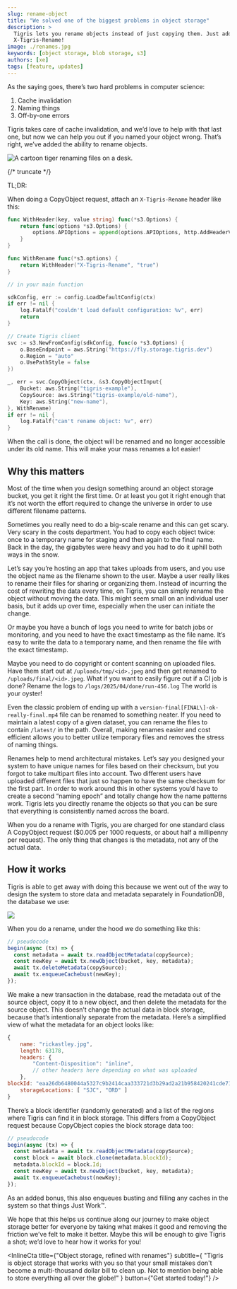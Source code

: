 ```yaml
---
slug: rename-object
title: "We solved one of the biggest problems in object storage"
description: >
  Tigris lets you rename objects instead of just copying them. Just add
  X-Tigris-Rename!
image: ./renames.jpg
keywords: [object storage, blob storage, s3]
authors: [xe]
tags: [feature, updates]
---
```



As the saying goes, there’s two hard problems in computer science:

1. Cache invalidation
2. Naming things
3. Off-by-one errors

Tigris takes care of cache invalidation, and we’d love to help with that last
one, but now we can help you out if you named your object wrong. That’s right,
we’ve added the ability to rename objects.

![A cartoon tiger renaming files on a desk.](./renames.jpg)

{/* truncate */}

TL;DR:

When doing a CopyObject request, attach an `X-Tigris-Rename` header like this:

<div style={{tabSize: "2"}}>

```go
func WithHeader(key, value string) func(*s3.Options) {
	return func(options *s3.Options) {
		options.APIOptions = append(options.APIOptions, http.AddHeaderValue(key, value))
	}
}

func WithRename func(*s3.options) {
	return WithHeader("X-Tigris-Rename", "true")
}

// in your main function

sdkConfig, err := config.LoadDefaultConfig(ctx)
if err != nil {
	log.Fatalf("couldn't load default configuration: %v", err)
	return
}

// Create Tigris client
svc := s3.NewFromConfig(sdkConfig, func(o *s3.Options) {
	o.BaseEndpoint = aws.String("https://fly.storage.tigris.dev")
	o.Region = "auto"
	o.UsePathStyle = false
})

_, err = svc.CopyObject(ctx, &s3.CopyObjectInput{
	Bucket: aws.String("tigris-example"),
	CopySource: aws.String("tigris-example/old-name"),
	Key: aws.String("new-name"),
}, WithRename)
if err != nil {
	log.Fatalf("can't rename object: %v", err)
}
```

</div>

When the call is done, the object will be renamed and no longer accessible under
its old name. This will make your mass renames a lot easier\!

## Why this matters

Most of the time when you design something around an object storage bucket, you
get it right the first time. Or at least you got it right enough that it’s not
worth the effort required to change the universe in order to use different
filename patterns.

Sometimes you really need to do a big-scale rename and this can get scary. Very
scary in the costs department. You had to copy each object twice: once to a
temporary name for staging and then again to the final name. Back in the day,
the gigabytes were heavy and you had to do it uphill both ways in the snow.

Let’s say you’re hosting an app that takes uploads from users, and you use the
object name as the filename shown to the user. Maybe a user really likes to
rename their files for sharing or organizing them. Instead of incurring the cost
of rewriting the data every time, on Tigris, you can simply rename the object
without moving the data. This might seem small on an individual user basis, but
it adds up over time, especially when the user can initiate the change.

Or maybe you have a bunch of logs you need to write for batch jobs or
monitoring, and you need to have the exact timestamp as the file name. It’s easy
to write the data to a temporary name, and then rename the file with the exact
timestamp.

Maybe you need to do copyright or content scanning on uploaded files. Have them
start out at `/uploads/tmp/<id>.jpeg` and then get renamed to
`/uploads/final/<id>.jpeg`. What if you want to easily figure out if a CI job is
done? Rename the logs to `/logs/2025/04/done/run-456.log` The world is your
oyster!

Even the classic problem of ending up with a
`version-final[FINAL\]-ok-really-final.mp4` file can be renamed to something
neater. If you need to maintain a latest copy of a given dataset, you can rename
the files to contain `/latest/` in the path. Overall, making renames easier and
cost efficient allows you to better utilize temporary files and removes the
stress of naming things.

Renames help to mend architectural mistakes. Let’s say you designed your system
to have unique names for files based on their checksum, but you forgot to take
multipart files into account. Two different users have uploaded different files
that just so happen to have the same checksum for the first part. In order to
work around this in other systems you’d have to create a second “naming epoch”
and totally change how the name patterns work. Tigris lets you directly rename
the objects so that you can be sure that everything is consistently named across
the board.

When you do a rename with Tigris, you are charged for one standard class A
CopyObject request ($0.005 per 1000 requests, or about half a millipenny per
request). The only thing that changes is the metadata, not any of the actual
data.

## How it works

Tigris is able to get away with doing this because we went out of the way to
design the system to store data and metadata separately in FoundationDB, the
database we use:

![](./metadata-data-separation.webp)

When you do a rename, under the hood we do something like this:

```js
// pseudocode
begin(async (tx) => {
  const metadata = await tx.readObjectMetadata(copySource);
  const newKey = await tx.newObject(bucket, key, metadata);
  await tx.deleteMetadata(copySource);
  await tx.enqueueCachebust(newKey);
});
```

We make a new transaction in the database, read the metadata out of the source
object, copy it to a new object, and then delete the metadata for the source
object. This doesn’t change the actual data in block storage, because that’s
intentionally separate from the metadata. Here’s a simplified view of what the
metadata for an object looks like:

```js
{
	name: "rickastley.jpg",
	length: 63178,
	headers: {
		"Content-Disposition": "inline",
		// other headers here depending on what was uploaded
	},
blockId: "eaa26db6480044a5327c9b2414caa333721d3b29ad2a21b958420241cde713f3",
	storageLocations: [ "SJC", "ORD" ]
}
```

There’s a block identifier (randomly generated) and a list of the regions where
Tigris can find it in block storage. This differs from a CopyObject request
because CopyObject copies the block storage data too:

```js
// pseudocode
begin(async (tx) => {
  const metadata = await tx.readObjectMetadata(copySource);
  const block = await block.clone(metadata.blockId);
  metadata.blockId = block.Id;
  const newKey = await tx.newObject(bucket, key, metadata);
  await tx.enqueueCachebust(newKey);
});
```

As an added bonus, this also enqueues busting and filling any caches in the
system so that things Just Work™️.

We hope that this helps us continue along our journey to make object storage
better for everyone by taking what makes it good and removing the friction we’ve
felt to make it better. Maybe this will be enough to give Tigris a shot; we’d
love to hear how it works for you!

<InlineCta
  title={"Object storage, refined with renames"}
  subtitle={
    "Tigris is object storage that works with you so that your small mistakes don't become a multi-thousand dollar bill to clean up. Not to mention being able to store everything all over the globe!"
  }
  button={"Get started today!"}
/>
